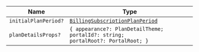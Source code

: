 | Name                 | Type                                                                                         |
| -------------------- | -------------------------------------------------------------------------------------------- |
| `initialPlanPeriod?` | [`BillingSubscriptionPlanPeriod`](billing-subscription-plan-period.mdx)                      |
| `planDetailsProps?`  | <code>\{ appearance?: PlanDetailTheme; portalId?: string; portalRoot?: PortalRoot; \}</code> |
